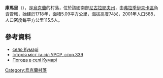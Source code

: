 {{coord|47|54|39|N|30|39|12|E|scale:100000|display=title}}

'''庫馬里'''（{{lang-uk|Кумарі}}），是[[烏克蘭|烏克蘭]]的村落，位於該國南部[[尼古拉耶夫州|尼古拉耶夫州]]，由[[弗拉季伊夫卡區|弗拉季伊夫卡區]]負責管轄，始建於1718年，面積5.09平方公里，海拔高度74米，2001年人口588，人口密度每平方公里115.5人。

==參考資料==
* [http://gska2.rada.gov.ua/pls/z7502/A005?rdat1=15.02.2009&rf7571=22193 село Кумарі]{{dead link|date=2018年2月 |bot=InternetArchiveBot |fix-attempted=yes }}
* [https://web.archive.org/web/20110618165405/http://www.igsu.org.ua/Nikolaevskaja.obl/Vradievskij.rajon/Kumari.html Історія міст та сіл УРСР, стор.339 {{ref-ru}}]
* [http://weather.in.ua/ua/nikolaevskaja/12737 Погода в селі Кумарі] {{Wayback|url=http://weather.in.ua/ua/nikolaevskaja/12737 |date=20160606114826 }}

{{Ukraine-geo-stub}}
[[Category:烏克蘭村落|Category:烏克蘭村落]]